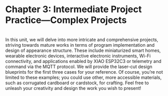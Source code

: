 # Chapter 3: Intermediate Project Practice---Complex Projects
<br />
In this unit, we will delve into more intricate and comprehensive projects, striving towards mature works in terms of program implementation and design of appearance structure. These include miniaturized smart homes, wearable electronic devices, interactive electronic instruments, Wi-Fi connectivity, and applications enabled by XIAO ESP32C3 or telemetry and command via the MQTT protocol. We will provide the laser-cut design blueprints for the first three cases for your reference. Of course, you're not limited to these examples; you could use other, more accessible materials, such as corrugated cardboard or cardstock, for crafting. Feel free to unleash your creativity and design the work you wish to present!
